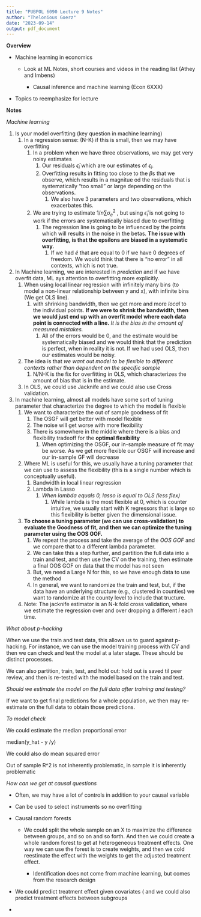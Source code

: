 ```yaml
---
title: "PUBPOL 6090 Lecture 9 Notes"
author: "Thelonious Goerz"
date: "2023-09-14"
output: pdf_document
---
```


**Overview**

-   Machine learning in economics

    -   Look at ML Notes, short courses and videos in the reading list (Athey and Imbens)

        -   Causal inference and machine learning (Econ 6XXX)

-   Topics to reemphasize for lecture

**Notes**

*Machine learning*

1.  Is your model overfitting (key question in machine learning)
    1.  In a regression sense: (N-K) if this is small, then we may have overfitting
        1.  In a problem when we have three observations, we may get very noisy estimates
            1.  Our residuals $\hat{\epsilon}_i$ which are our estimates of $\epsilon_i$.
            2.  Overfitting results in fitting too close to the $\beta$s that we observe, which results in a magnitue od the residuals that is systematically "too small" or large depending on the observations.
                1.  We also have 3 parameters and two observations, which exacerbates this.
        2.  We are trying to estimate $1/n \sum \sigma^2_{e}$ , but using $\hat{\epsilon}_i$ is not going to work if the errors are systematically biased due to overfitting
            1.  The regression line is going to be influenced by the points which will results in the noise in the betas. **The issue with overfitting, is that the epsilons are biased in a systematic way.**
                1.  If we had $\hat{e}$ that are equal to 0 if we have 0 degrees of freedom. We would think that there is "no error" in all contexts, which is not true.
2.  In Machine learning, we are interested in *prediction* and if we have overfit data, ML ays attention to overfitting more explicitly.
    1.  When using local linear regression with infinitely many bins (to model a non-linear relationship between y and x), with infinite bins (We get OLS line).
        1.  with shrinking bandwidth, then we get more and more *local* to the individual points. **If we were to shrink the bandwidth, then we would just end up with an overfit model where each data point is connected with a line.** *It is the bias in the amount of measured mistakes.*
            1.  All of the errors would be 0, and the estimate would be systematically biased and we would think that the prediction is perfect, when in reality it is not. If we had used OLS, then our estimates would be noisy.
    2.  The idea is that *we want out model to be flexible to different contexts rather than dependent on the specific sample*
        1.  N/N-K is the fix for overfitting in OLS, which characterizes the amount of bias that is in the estimate.
    3.  In OLS, we could use Jacknife and we could also use Cross validation.
3.  In machine learning, almost all models have some sort of tuning parameter that characterize the degree to which the model is flexible
    1.  We want to characterize the out of sample goodness of fit
        1.  The OSGF will get better with model flexible
        2.  The noise will get worse with more flexibility
        3.  There is somewhere in the middle where there is a bias and flexibility tradeoff for the **optimal flexibility**
            1.  When optimizing the OSGF, our in-sample measure of fit may be worse. As we get more flexible our OSGF will increase and our in-sample GF will decrease
    2.  Where ML is useful for this, we usually have a tuning parameter that we can use to assess the flexibility (this is a single number which is conceptually useful).
        1.  Bandwidth in local linear regression
        2.  Lambda in Lasso
            1.  *When lambda equals 0, lasso is equal to OLS (less flex)*
                1.  While lambda is the most flexible at 0, which is counter intuitive, we usually start with K regressors that is large so this flexibility is better given the dimensional issue.
    3.  **To choose a tuning parameter (we can use cross-validation) to evaluate the Goodness of fit, and then we can optimize the tuning parameter using the OOS GOF.**
        1.  We repeat the process and take the average of the *OOS GOF* and we compare that to a different lambda parameter.
        2.  We can take this a step further, and partition the full data into a train and test, and then use the CV on the training, then estimate a final OOS GOF on data that the model has not seen
        3.  But, we need a Large N for this, so we have enough data to use the method
        4.  In general, we want to randomize the train and test, but, if the data have an underlying structure (e.g., clustered in counties) we want to randomize at the county level to include that tructure.
    4.  Note: The jacknife estimator is an N-k fold cross validation, where we estimate the regression over and over dropping a different $i$ each time.

*What about p-hacking*

When we use the train and test data, this allows us to guard against p-hacking. For instance, we can use the model training process with CV and then we can check and test the model at a later stage. These should be distinct processes.

We can also partition, train, test, and hold out: hold out is saved til peer review, and then is re-tested with the model based on the train and test.

*Should we estimate the model on the full data after training and testing?*

If we want to get final predictions for a whole population, we then may re-estimate on the full data to obtain those predictions.

*To model check*

We could estimate the median proportional error

median(y_hat - y /y)

We could also do mean squared error

Out of sample R\^2 is not inherently problematic, in sample it is inherently problematic

*How can we get at causal questions*

-   Often, we may have a lot of controls in addition to your causal variable

-   Can be used to select instruments so no overfitting

-   Causal random forests

    -   We could split the whole sample on an X to maximize the difference between groups, and so on and so forth. And then we could create a whole random forest to get at heterogeneous treatment effects. One way we can use the forest is to create weights, and then we cold reestimate the effect with the weights to get the adjusted treatment effect.

        -   Identification does not come from machine learning, but comes from the research design

-   We could predict treatment effect given covariates ( and we could also predict treatment effects between subgroups

-   
